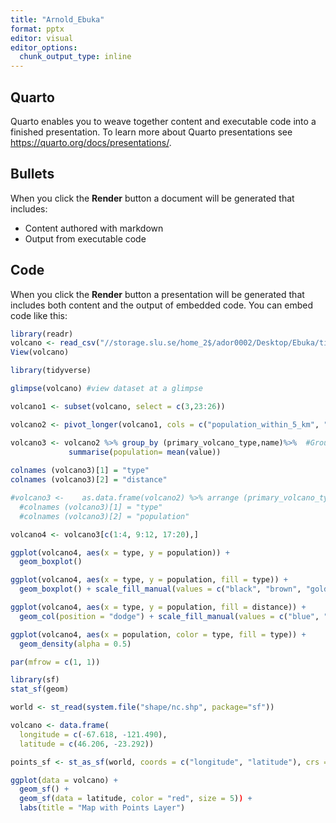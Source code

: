 ---
title: "Arnold_Ebuka"
format: pptx
editor: visual
editor_options: 
  chunk_output_type: inline
---

## Quarto

Quarto enables you to weave together content and executable code into a finished presentation. To learn more about Quarto presentations see <https://quarto.org/docs/presentations/>.

## Bullets

When you click the **Render** button a document will be generated that includes:

-   Content authored with markdown
-   Output from executable code

## Code

When you click the **Render** button a presentation will be generated that includes both content and the output of embedded code. You can embed code like this:

```{r}
library(readr)
volcano <- read_csv("//storage.slu.se/home_2$/ador0002/Desktop/Ebuka/tidytuesday/data/2020/2020-05-12/volcano.csv")   #call out and view data to work on
View(volcano)
```

```{r}
library(tidyverse)
```

```{r}
glimpse(volcano) #view dataset at a glimpse
```

```{r}
volcano1 <- subset(volcano, select = c(3,23:26))
```

```{r}
volcano2 <- pivot_longer(volcano1, cols = c("population_within_5_km", "population_within_10_km", "population_within_30_km", "population_within_100_km"))
```

```{r}
volcano3 <- volcano2 %>% group_by (primary_volcano_type,name)%>%  #Group the selected headings and get the mean 
             summarise(population= mean(value))
            
colnames (volcano3)[1] = "type"
colnames (volcano3)[2] = "distance"	
```

```{r}
#volcano3 <-    as.data.frame(volcano2) %>% arrange (primary_volcano_type,name)  
  #colnames (volcano3)[1] = "type"
  #colnames (volcano3)[2] = "population"
```

```{r}
volcano4 <- volcano3[c(1:4, 9:12, 17:20),]
```

```{r}
ggplot(volcano4, aes(x = type, y = population)) +
  geom_boxplot()
```

```{r}
ggplot(volcano4, aes(x = type, y = population, fill = type)) +
  geom_boxplot() + scale_fill_manual(values = c("black", "brown", "gold"))
```

```{r}
ggplot(volcano4, aes(x = type, y = population, fill = distance)) +
  geom_col(position = "dodge") + scale_fill_manual(values = c("blue", "brown","black", "gold"))
```

```{r}
ggplot(volcano4, aes(x = population, color = type, fill = type)) +
  geom_density(alpha = 0.5)
```

```{r}
par(mfrow = c(1, 1))
```

```{r}
library(sf)
stat_sf(geom)
```

```{r}
world <- st_read(system.file("shape/nc.shp", package="sf"))
```

```{r}
volcano <- data.frame(
  longitude = c(-67.618, -121.490),
  latitude = c(46.206, -23.292))
```

```{r}
points_sf <- st_as_sf(world, coords = c("longitude", "latitude"), crs = st_crs(world))
```

```{r}
ggplot(data = volcano) +
  geom_sf() +
  geom_sf(data = latitude, color = "red", size = 5)) +
  labs(title = "Map with Points Layer")
```

```{}
```
